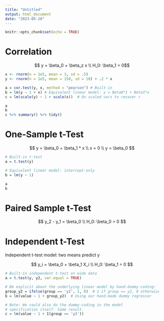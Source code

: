 ```yaml
---
title: "Untitled"
output: html_document
date: "2023-05-28"
---
```


```r
knitr::opts_chunk$set(echo = TRUE)
```


# Correlation

$$ y = \beta_0 + \beta_z x \\ H_0: \beta_1 = 0$$

```r
x <- rnorm(n = 1e5, mean = 3, sd = .5)
y <- rnorm(n = 1e5, mean = 150, sd = 10) + .2 * x

a = cor.test(y, x, method = "pearson") # Built-in
b = lm(y ~ 1 + x) # Equivalent linear model: y = Beta0*1 + Beta1*x
c = lm(scale(y) ~ 1 + scale(x))  # On scaled vars to recover r

a
b
c %>% summary() %>% tidy()

```


# One-Sample t-Test

$$ y = \beta_0 + \beta_1 * x \\ 
   x = 0 \\ 
   y = \beta_0 $$
   
   
``` r

# Built-in t-test
a = t.test(y)

# Equivalent linear model: intercept-only
b = lm(y ~ 1)

a
b
```


# Paired Sample t-Test

$$ y_2 - y_1 = \beta_0 \\ H_0: \beta_0 = 0 $$


# Independent t-Test

Independent t-test model: two means predict y

$$ y_i = \beta_0 + \beta_1 X_i \\ H_0: \beta_1 = 0 $$

``` r
# Built-in independent t-test on wide data
a = t.test(y, y2, var.equal = TRUE)

# Be explicit about the underlying linear model by hand-dummy-coding:
group_y2 = ifelse(group == 'y2', 1, 0)  # 1 if group == y2, 0 otherwise
b = lm(value ~ 1 + group_y2)  # Using our hand-made dummy regressor

# Note: We could also do the dummy-coding in the model
# specification itself. Same result.
c = lm(value ~ 1 + I(group == 'y2'))
```
